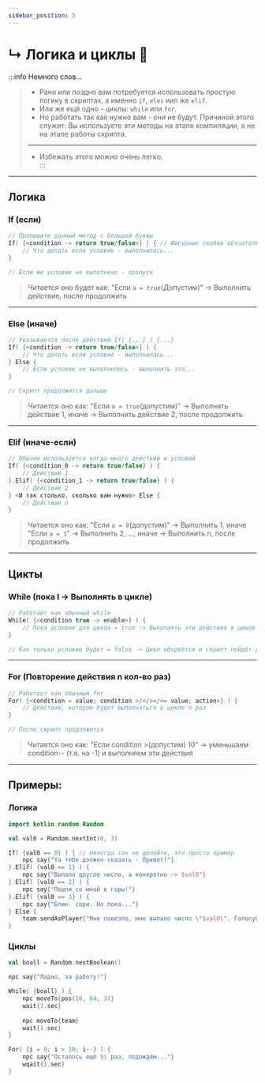 ```yaml
---
sidebar_position: 5
---
```


# ↳ Логика и циклы 🟰

:::info Немного слов...
> - Рано или поздно вам потребуется использовать простую логику в скриптах, а именно `if`, `eles` иил же `elif`.  
>  - Или же ещё одно - циклы: `while` или `for`.
> - Но работать так как нужно вам - они не будут. Причиной этого служит: Вы используете эти методы на этапе компиляции, а не на этапе работы скрипта.  
> ---
> - Избежать этого можно очень легко.  
:::

---

## Логика

### If (если)
```kts
// Пропишите данный метод с большой буквы
If( {<condition -> return true/false>} ) { // Фигурные скобки обязательные, т.к. это говорит движку, чтобы проверять условие во время работы скрипта, а не при компиляции
    // Что делать если условие - выполнилась...
}

// Если же условие не выполнено - пропуск
```
> Читается оно будет как: "Если `а = true`(Допустим)" -> Выполнить действие, после продолжить

---

### Else (иначе)
```kts
// Указывается после действий If( {...} ) {...}
If( {<condition -> return true/false>} ) {
    // Что делать если условие - выполнилась...
} Else {
    // Если условие не выполнилось - выполнить это...
}

// Скрипт продолжится дальше
```
> Читается оно как: "Если `a = true`(допустим)" -> Выполнить действие 1, иначе -> Выполнить действие 2, после продолжить

---

### Elif (иначе-если)
```kts
// Обычно используется когда много действий и условий
If( {<condition_0 -> return true/false} ) {
    // Действие 1
}.Elif( {<condition_1 -> return true/false} ) {
    // Действие 2
} <И так столько, сколько вам нужно> Else {
    // Действие n
}
```
> Читается оно как: "Если `a = 0`(допустим)" -> Выполнить 1, иначе "Eсли `a = 1`" -> Выполнить 2, ..., иначе -> Выполнить n, после продолжить

---

## Цикты

### While (пока I -> Выполнять в цикле)
```kts
// Работает как обычный while
While( {<condition true -> enable>} ) {
    // Пока условие для цикла = true -> Выполнять эти действия в цикле
}

// Как только условие будет = false -> Цикл оборвётся и скрипт пойдёт дальше
```

---

### For (Повторение действия n кол-во раз)
```kts
// Работает как обычный for
For( {<condition = value; condition >/</>=/<= value; action>} ) {
    // Действие, которое будет выполняться в цикле n раз
}

// После скрипт продолжится
```
> Читается оно как: "Если condition >(допустим) 10" -> уменьшаем condition-- (т.е. на -1) и выполняем эти действия

---

## Примеры:

### Логика
```kts
import kotlin.random.Random

val val0 = Random.nextInt(0, 3)

If( {val0 == 0} ) { // Никогда так не делайте, это просто пример
    npc say{"Ya тебе должен сказать - Привет!"}
}.Elif( {val0 == 1} ) {
    npc say{"Выпало другое число, а конкретно -> $val0"}
}.Elif( {val0 == 2} ) {
    npc say{"Пошли со мной в горы!"}
}.Elif( {val0 == 3} ) {
    npc say{"Блин. сори. Но пока..."}
} Else {
    team.sendAsPlayer{"Мне повезло, мне выпало число \"$val0\". Голосуй за HollowEngine И получай ещё больше!"}
}
```

### Циклы
```kts
val boall = Random.nextBoolean()

npc say{"Ладно, за работу!"}

While( {boall} ) {
    npc moveTo{pos(10, 64, 3)}
    wait{1.sec}
    
    npc moveTo{team}
    wait{1.sec}
}
```
```kts
For( {i = 0; i > 10; i--} ) {
    npc say{"Осталось ещё $i раз, подождём..."}
    wqait{1.sec}
}
```